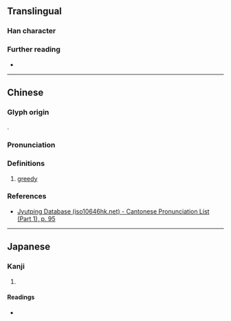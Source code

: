 {{character info}}
==Translingual==

===Han character===
{{Han char|rn=38|rad=女|as=13|sn=16|four=46494|canj=VRRD|ids=⿰女喿}}

===Further reading===
* {{Han ref|kx=0272.251|dkj=06795|dj=0540.290|hdz=21083.220|uh=5B20|ud=23328|bh=E95B|bd=59739}}

----

==Chinese==
{{zh-forms}}

===Glyph origin===
{{Han compound|女|喿|c1=s|c2=p|ls=psc|t1=woman}}.

===Pronunciation===
{{zh-pron
|m=cān
|c=caam2
|mc=y
|oc=y
|cat=a
}}

===Definitions===
{{head|zh|Han character}}

# [[greedy]]

===References===
* [http://www.iso10646hk.net/jp/document/download.jsp Jyutping Database (iso10646hk.net) - Cantonese Pronunciation List (Part 1), p. 95]

----

==Japanese==

===Kanji===
{{ja-kanji|grade=|rs=女13}}

# {{rfdef|ja|sort=女13}}

====Readings====
* {{ja-readings|on=さん|kun=むさぼる}}